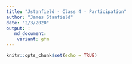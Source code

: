 ```yaml
---
title: "Jstanfield - Class 4 - Participation"
author: "James Stanfield"
date: "2/3/2020"
output: :
   md_document:
    variant: gfm
---
```


```r
knitr::opts_chunk$set(echo = TRUE)
```



































